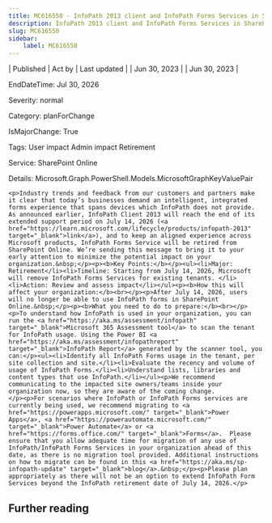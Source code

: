 ```yaml
---
title: MC616550 - InfoPath 2013 client and InfoPath Forms Services in SharePoint Online will reach end of support in July 2026
description: InfoPath 2013 client and InfoPath Forms Services in SharePoint Online will reach end of support in July 2026
slug: MC616550
sidebar:
    label: MC616550
---
```



| Published | Act by | Last updated |
| Jun 30, 2023 |  | Jun 30, 2023 |

EndDateTime: Jul 30, 2026

Severity: normal

Category: planForChange

IsMajorChange: True

Tags: User impact Admin impact Retirement

Service: SharePoint Online

Details: Microsoft.Graph.PowerShell.Models.MicrosoftGraphKeyValuePair

```
<p>Industry trends and feedback from our customers and partners make it clear that today’s businesses demand an intelligent, integrated forms experience that spans devices which InfoPath does not provide. As announced earlier, InfoPath Client 2013 will reach the end of its extended support period on July 14, 2026 (<a href="https://learn.microsoft.com/lifecycle/products/infopath-2013" target="_blank">link</a>), and to keep an aligned experience across Microsoft products, InfoPath Forms Service will be retired from SharePoint Online. We’re sending this message to bring it to your early attention to minimize the potential impact on your organization.&nbsp;</p><p><b>Key Points:</b></p><ul><li>Major: Retirement</li><li>Timeline: Starting from July 14, 2026, Microsoft will remove InfoPath Forms Services for existing tenants. </li><li>Action: Review and assess impact</li></ul><p><b>How this will affect your organization:</b><br></p><p>After July 14, 2026, users will no longer be able to use InfoPath forms in SharePoint Online.&nbsp;</p><p><b>What you need to do to prepare:</b><br></p><p>To understand how InfoPath is used in your organization, you can run the <a href="https://aka.ms/assessment/infopath" target="_blank">Microsoft 365 Assessment tool</a> to scan the tenant for InfoPath usage. Using the Power BI <a href="https://aka.ms/assessment/infopathreport" target="_blank">InfoPath Report</a> generated by the scanner tool, you can:</p><ul><li>Identify all InfoPath Forms usage in the tenant, per site collection and site.</li><li>Evaluate the recency and volume of usage of InfoPath Forms.</li><li>Understand lists, libraries and content types that use InfoPath.</li></ul><p>We recommend communicating to the impacted site owners/teams inside your organization now, so they are aware of the coming change.
</p><p>For scenarios where InfoPath or InfoPath Forms services are currently being used, we recommend migrating to <a href="https://powerapps.microsoft.com/" target="_blank">Power Apps</a>, <a href="https://powerautomate.microsoft.com/" target="_blank">Power Automate</a> or <a href="https://forms.office.com/" target="_blank">Forms</a>.  Please ensure that you allow adequate time for migration of any use of InfoPath/InfoPath Forms Services in your organization ahead of this date, as there is no migration tool provided. Additional instructions on how to migrate can be found in this <a href="https://aka.ms/sp-infopath-update" target="_blank">blog</a>.&nbsp;</p><p>Please plan appropriately as there will not be an option to extend InfoPath Form Services beyond the InfoPath retirement date of July 14, 2026.</p>
```

## Further reading
